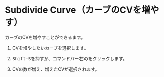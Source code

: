 
# Subdivide Curve（カーブのCVを増やす）

<Reference shortcut="Shift-S" command="Subdivide Curve" button="コマンドバー右" />

カーブのCVを増やすことができるます。

1. CVを増やしたいカーブを選択します。

2. <kbd>Shift-S</kbd>を押すか、コマンドバー右の<ButtonIcon type="button-subdivide-curve" />をクリックします。

3. CVの数が増え、増えたCVが選択されます。






